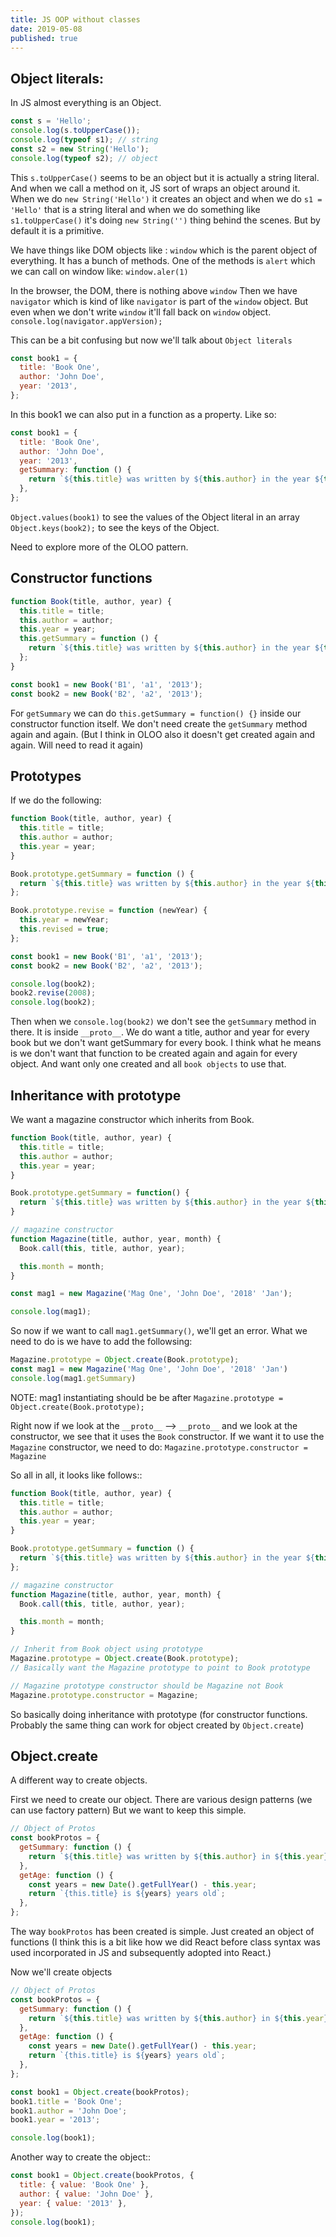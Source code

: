 ```yaml
---
title: JS OOP without classes
date: 2019-05-08
published: true
---
```


## Object literals:

In JS almost everything is an Object.

```js
const s = 'Hello';
console.log(s.toUpperCase());
console.log(typeof s1); // string
const s2 = new String('Hello');
console.log(typeof s2); // object
```

This `s.toUpperCase()` seems to be an object but it is actually a string literal. And when we call a method on it, JS sort of wraps an object around it.
When we do `new String('Hello')` it creates an object and when we do `s1 = 'Hello'` that is a string literal and when we do something like `s1.toUpperCase()` it's doing `new String('')` thing behind the scenes. But by default it is a primitive.

We have things like DOM objects like : `window` which is the parent object of everything. It has a bunch of methods. One of the methods is `alert` which we can call on window like: `window.aler(1)`

In the browser, the DOM, there is nothing above `window`
Then we have `navigator` which is kind of like
`navigator` is part of the `window` object. But even when we don't write `window` it'll fall back on `window` object.
`console.log(navigator.appVersion);`

This can be a bit confusing but now we'll talk about `Object literals`

```js
const book1 = {
  title: 'Book One',
  author: 'John Doe',
  year: '2013',
};
```

In this book1 we can also put in a function as a property. Like so:

```js
const book1 = {
  title: 'Book One',
  author: 'John Doe',
  year: '2013',
  getSummary: function () {
    return `${this.title} was written by ${this.author} in the year ${this.year}`;
  },
};
```

`Object.values(book1)` to see the values of the Object literal in an array
`Object.keys(book2);` to see the keys of the Object.

Need to explore more of the OLOO pattern.

## Constructor functions

```js
function Book(title, author, year) {
  this.title = title;
  this.author = author;
  this.year = year;
  this.getSummary = function () {
    return `${this.title} was written by ${this.author} in the year ${this.year}`;
  };
}

const book1 = new Book('B1', 'a1', '2013');
const book2 = new Book('B2', 'a2', '2013');
```

For `getSummary` we can do `this.getSummary = function() {}` inside our constructor function itself.
We don't need create the `getSummary` method again and again. (But I think in OLOO also it doesn't get created again and again. Will need to read it again)

## Prototypes

If we do the following:

```js
function Book(title, author, year) {
  this.title = title;
  this.author = author;
  this.year = year;
}

Book.prototype.getSummary = function () {
  return `${this.title} was written by ${this.author} in the year ${this.year}`;
};

Book.prototype.revise = function (newYear) {
  this.year = newYear;
  this.revised = true;
};

const book1 = new Book('B1', 'a1', '2013');
const book2 = new Book('B2', 'a2', '2013');

console.log(book2);
book2.revise(2008);
console.log(book2);
```

Then when we `console.log(book2)` we don't see the `getSummary` method in there. It is inside `__proto__`.
We do want a title, author and year for every book but we don't want getSummary for every book. I think what he means is we don't want that function to be created again and again for every object. And want only one created and all `book objects` to use that.

## Inheritance with prototype

We want a magazine constructor which inherits from Book.

```js
function Book(title, author, year) {
  this.title = title;
  this.author = author;
  this.year = year;
}

Book.prototype.getSummary = function() {
  return `${this.title} was written by ${this.author} in the year ${this.year}`;
}

// magazine constructor
function Magazine(title, author, year, month) {
  Book.call(this, title, author, year);

  this.month = month;
}

const mag1 = new Magazine('Mag One', 'John Doe', '2018' 'Jan');

console.log(mag1);

```

So now if we want to call `mag1.getSummary()`, we'll get an error.
What we need to do is we have to add the followsing:

```js
Magazine.prototype = Object.create(Book.prototype);
const mag1 = new Magazine('Mag One', 'John Doe', '2018' 'Jan')
console.log(mag1.getSummary)
```

NOTE: mag1 instantiating should be be after `Magazine.prototype = Object.create(Book.prototype);`

Right now if we look at the `__proto__` --> `__proto__` and we look at the constructor, we see that it uses the `Book` constructor. If we want it to use the `Magazine` constructor, we need to do:
`Magazine.prototype.constructor = Magazine`

So all in all, it looks like follows::

```js
function Book(title, author, year) {
  this.title = title;
  this.author = author;
  this.year = year;
}

Book.prototype.getSummary = function () {
  return `${this.title} was written by ${this.author} in the year ${this.year}`;
};

// magazine constructor
function Magazine(title, author, year, month) {
  Book.call(this, title, author, year);

  this.month = month;
}

// Inherit from Book object using prototype
Magazine.prototype = Object.create(Book.prototype);
// Basically want the Magazine prototype to point to Book prototype

// Magazine prototype constructor should be Magazine not Book
Magazine.prototype.constructor = Magazine;
```

So basically doing inheritance with prototype (for constructor functions. Probably the same thing can work for object created by `Object.create`)

## Object.create

A different way to create objects.

First we need to create our object. There are various design patterns (we can use factory pattern)
But we want to keep this simple.

```js
// Object of Protos
const bookProtos = {
  getSummary: function () {
    return `${this.title} was written by ${this.author} in ${this.year}`;
  },
  getAge: function () {
    const years = new Date().getFullYear() - this.year;
    return `{this.title} is ${years} years old`;
  },
};
```

The way `bookProtos` has been created is simple. Just created an object of functions (I think this is a bit like how we did React before class syntax was used incorporated in JS and subsequently adopted into React.)

Now we'll create objects

```js
// Object of Protos
const bookProtos = {
  getSummary: function () {
    return `${this.title} was written by ${this.author} in ${this.year}`;
  },
  getAge: function () {
    const years = new Date().getFullYear() - this.year;
    return `{this.title} is ${years} years old`;
  },
};

const book1 = Object.create(bookProtos);
book1.title = 'Book One';
book1.author = 'John Doe';
book1.year = '2013';

console.log(book1);
```

Another way to create the object::

```js
const book1 = Object.create(bookProtos, {
  title: { value: 'Book One' },
  author: { value: 'John Doe' },
  year: { value: '2013' },
});
console.log(book1);
```

